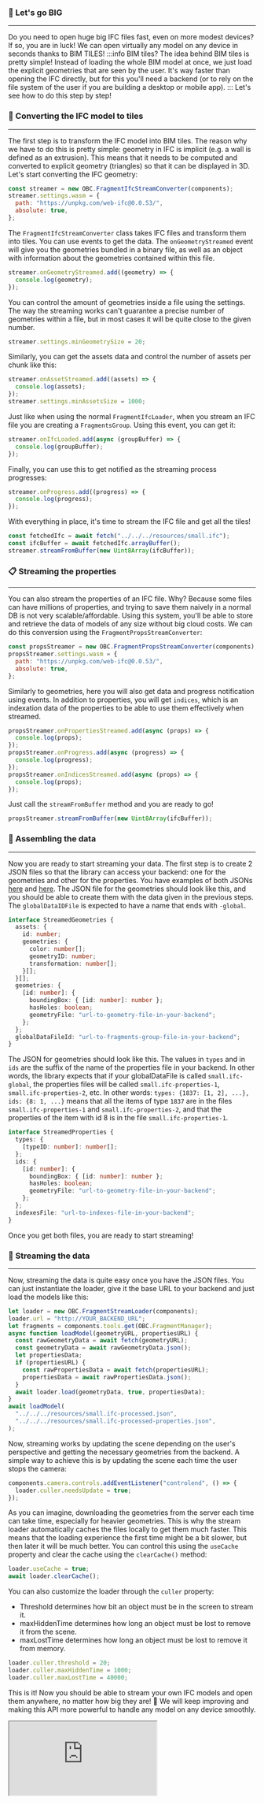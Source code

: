 ### 💪 Let's go BIG

---

Do you need to open huge big IFC files fast, even on more modest devices?
If so, you are in luck! We can open virtually any model on any device in
seconds thanks to BIM TILES!
:::info BIM tiles?
The idea behind BIM tiles is pretty simple! Instead of loading the whole BIM
model at once, we just load the explicit geometries that are seen by the user.
It's way faster than opening the IFC directly, but for this you'll need
a backend (or to rely on the file system of the user if you are building a
desktop or mobile app).
:::
Let's see how to do this step by step!

### 🧩 Converting the IFC model to tiles

---

The first step is to transform the IFC model into BIM tiles. The reason why we
have to do this is pretty simple: geometry in IFC is implicit (e.g. a wall is
defined as an extrusion). This means that it needs to be computed and converted
to explicit geometry (triangles) so that it can be displayed in 3D. Let's start
converting the IFC geometry:

```js
const streamer = new OBC.FragmentIfcStreamConverter(components);
streamer.settings.wasm = {
  path: "https://unpkg.com/web-ifc@0.0.53/",
  absolute: true,
};
```

The `FragmentIfcStreamConverter` class takes IFC files and transform them into
tiles. You can use events to get the data. The `onGeometryStreamed` event will
give you the geometries bundled in a binary file, as well as an object with
information about the geometries contained within this file.

```js
streamer.onGeometryStreamed.add((geometry) => {
  console.log(geometry);
});
```

You can control the amount of geometries inside a file using the settings. The
way the streaming works can't guarantee a precise number of geometries within a file,
but in most cases it will be quite close to the given number.

```js
streamer.settings.minGeometrySize = 20;
```

Similarly, you can get the assets data and control the number of assets per chunk like this:

```js
streamer.onAssetStreamed.add((assets) => {
  console.log(assets);
});
streamer.settings.minAssetsSize = 1000;
```

Just like when using the normal `FragmentIfcLoader`, when you stream an IFC file you are
creating a `FragmentsGroup`. Using this event, you can get it:

```js
streamer.onIfcLoaded.add(async (groupBuffer) => {
  console.log(groupBuffer);
});
```

Finally, you can use this to get notified as the streaming process progresses:

```js
streamer.onProgress.add((progress) => {
  console.log(progress);
});
```

With everything in place, it's time to stream the IFC file and get all the tiles!

```js
const fetchedIfc = await fetch("../../../resources/small.ifc");
const ifcBuffer = await fetchedIfc.arrayBuffer();
streamer.streamFromBuffer(new Uint8Array(ifcBuffer));
```

### 📋 Streaming the properties

---

You can also stream the properties of an IFC file. Why? Because some files can have
millions of properties, and trying to save them naively in a normal DB is not very
scalable/affordable. Using this system, you'll be able to store and retrieve the
data of models of any size without big cloud costs. We can do this conversion
using the `FragmentPropsStreamConverter`:

```js
const propsStreamer = new OBC.FragmentPropsStreamConverter(components);
propsStreamer.settings.wasm = {
  path: "https://unpkg.com/web-ifc@0.0.53/",
  absolute: true,
};
```

Similarly to geometries, here you will also get data and progress notification
using events. In addition to properties, you will get `indices`, which is an
indexation data of the properties to be able to use them effectively when
streamed.

```js
propsStreamer.onPropertiesStreamed.add(async (props) => {
  console.log(props);
});
propsStreamer.onProgress.add(async (progress) => {
  console.log(progress);
});
propsStreamer.onIndicesStreamed.add(async (props) => {
  console.log(props);
});
```

Just call the `streamFromBuffer` method and you are ready to go!

```js
propsStreamer.streamFromBuffer(new Uint8Array(ifcBuffer));
```

### 🧱 Assembling the data

---

Now you are ready to start streaming your data. The first step is to create 2 JSON
files so that the library can access your backend: one for the geometries and other for
the properties. You have examples of both JSONs [here](https://github.com/ThatOpen/engine_components/blob/main/resources/small.ifc-processed.json)
and [here](https://github.com/ThatOpen/engine_components/blob/main/resources/small.ifc-processed-properties.json).
The JSON file for the geometries should look like this, and you should
be able to create them with the data given in the previous steps. The `globalDataIDFile`
is expected to have a name that ends with `-global`.

```ts
interface StreamedGeometries {
  assets: {
    id: number;
    geometries: {
      color: number[];
      geometryID: number;
      transformation: number[];
    }[];
  }[];
  geometries: {
    [id: number]: {
      boundingBox: { [id: number]: number };
      hasHoles: boolean;
      geometryFile: "url-to-geometry-file-in-your-backend";
    };
  };
  globalDataFileId: "url-to-fragments-group-file-in-your-backend";
}
```

The JSON for geometries should look like this. The values in `types` and in `ids`
are the suffix of the name of the properties file in your backend. In other words,
the library expects that if your globalDataFile is called `small.ifc-global`, the
properties files will be called `small.ifc-properties-1`, `small.ifc-properties-2`,
etc. In other words: `types: {1837: [1, 2], ...}, ids: {8: 1, ...}` means that
all the items of type `1837` are in the files `small.ifc-properties-1` and
`small.ifc-properties-2`, and that the properties of the item with id 8 is in the
file `small.ifc-properties-1`.

```ts
interface StreamedProperties {
  types: {
    [typeID: number]: number[];
  };
  ids: {
    [id: number]: {
      boundingBox: { [id: number]: number };
      hasHoles: boolean;
      geometryFile: "url-to-geometry-file-in-your-backend";
    };
  };
  indexesFile: "url-to-indexes-file-in-your-backend";
}
```

Once you get both files, you are ready to start streaming!

### 🧱 Streaming the data

---

Now, streaming the data is quite easy once you have the JSON files.
You can just instantiate the loader, give it the base URL to your
backend and just load the models like this:

```js
let loader = new OBC.FragmentStreamLoader(components);
loader.url = "http://YOUR_BACKEND_URL";
let fragments = components.tools.get(OBC.FragmentManager);
async function loadModel(geometryURL, propertiesURL) {
  const rawGeometryData = await fetch(geometryURL);
  const geometryData = await rawGeometryData.json();
  let propertiesData;
  if (propertiesURL) {
    const rawPropertiesData = await fetch(propertiesURL);
    propertiesData = await rawPropertiesData.json();
  }
  await loader.load(geometryData, true, propertiesData);
}
await loadModel(
  "../../../resources/small.ifc-processed.json",
  "../../../resources/small.ifc-processed-properties.json",
);
```

Now, streaming works by updating the scene depending on the user's perspective
and getting the necessary geometries from the backend. A simple way to achieve
this is by updating the scene each time the user stops the camera:

```js
components.camera.controls.addEventListener("controlend", () => {
  loader.culler.needsUpdate = true;
});
```

As you can imagine, downloading the geometries from the server each time can
take time, especially for heavier geometries. This is why the stream loader
automatically caches the files locally to get them much faster. This means that
the loading experience the first time might be a bit slower, but then later
it will be much better. You can control this using the `useCache` property
and clear the cache using the `clearCache()` method:

```js
loader.useCache = true;
await loader.clearCache();
```

You can also customize the loader through the `culler` property:

- Threshold determines how bit an object must be in the screen to stream it.
- maxHiddenTime determines how long an object must be lost to remove it from the scene.
- maxLostTime determines how long an object must be lost to remove it from memory.

```js
loader.culler.threshold = 20;
loader.culler.maxHiddenTime = 1000;
loader.culler.maxLostTime = 40000;
```

This is it! Now you should be able to stream your own IFC models and open them anywhere,
no matter how big they are! 💪 We will keep improving and making this API more powerful
to handle any model on any device smoothly.

<iframe src="https://thatopen.github.io/engine_components/src/fragments/FragmentIfcStreamer/index.html"></iframe>
